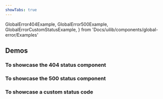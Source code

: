 ```yaml
---
showTabs: true
---
```


  GlobalError404Example,
  GlobalError500Example,
  GlobalErrorCustomStatusExample,
} from 'Docs/uilib/components/global-error/Examples'

## Demos

### To showcase the 404 status component

<GlobalError404Example />

### To showcase the 500 status component

<GlobalError500Example />

### To showcase a custom status code

<GlobalErrorCustomStatusExample />
